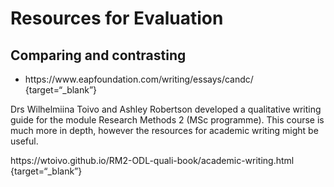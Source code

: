# Resources for Evaluation

## Comparing and contrasting

* https://www.eapfoundation.com/writing/essays/candc/ {target="_blank"}

Drs Wilhelmiina Toivo and Ashley Robertson developed a qualitative writing guide for the module Research Methods 2 (MSc programme). This course is much more in depth, however the resources for academic writing might be useful.

https://wtoivo.github.io/RM2-ODL-quali-book/academic-writing.html {target="_blank"}


